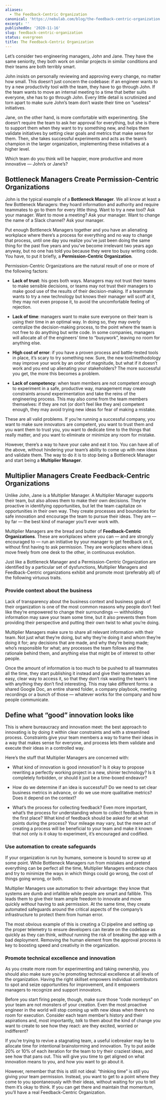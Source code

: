 ```yaml
---
aliases:
  - The Feedback-Centric Organization
canonical: 'https://nebulab.com/blog/the-feedback-centric-organization'
excerpt: ''
publishedOn: '2020-11-16'
slug: feedback-centric-organization
status: evergreen
title: The Feedback-Centric Organization
---
```

Let’s consider two engineering managers, John and Jane. They have the same seniority, they both work on similar projects in similar conditions and their teams are both terribly smart.

John insists on personally reviewing and approving every change, no matter how small. This doesn’t just concern the codebase: if an engineer wants to try a new productivity tool with the team, they have to go through John. If the team wants to move an internal meeting to a time that better suits everyone, she has to go through John. Every little detail is scrutinized and torn apart to make sure John’s team don’t waste their time on “useless” initiatives.

Jane, on the other hand, is more comfortable with experimenting. She doesn’t require the team to ask her approval for everything, but she is there to support them when they want to try something new, and helps them validate initiatives by setting clear goals and metrics that make sense for them. Then, she takes successful experiments and acts as the team’s champion in the larger organization, implementing these initiatives at a higher level.

Which team do you think will be happier, more productive and more innovative — John’s or Jane’s?

## Bottleneck Managers Create Permission-Centric Organizations

John is the typical example of a **Bottleneck Manager**. We all know at least a few Bottleneck Managers: they hoard information and authority and require teammates to go to them for every little thing. Want to try a new tool? Ask your manager. Want to move a meeting? Ask your manager. Want to change the name of a Slack channel? Ask your manager.

Put enough Bottleneck Managers together and you have an alienating workplace where there’s a process for everything and no way to change that process, until one day you realize you’ve just been doing the same thing for the past five years and you’ve become irrelevant two years ago anyway, but no one has told you because they were too busy writing code. You have, to put it briefly, a **Permission-Centric Organization**.

Permission-Centric Organizations are the natural result of one or more of the following factors:

- **Lack of trust**: his goes both ways. Managers may not trust their teams to make sensible decisions, or teams may not trust their managers to make good use of the results of their decision-making. If a teammate wants to try a new technology but knows their manager will scoff at it, they may not even propose it, to avoid the uncomfortable feeling of rejection.

- **Lack of time**: managers want to make sure everyone on their team is using their time in an optimal way. In doing so, they may overly centralize the decision-making process, to the point where the team is not free to do anything but write code. In some companies, managers will allocate all of the engineers’ time to “busywork”, leaving no room for anything else.

- **High cost of error**: if you have a proven process and battle-tested tools in place, it’s scary to try something new. Sure, the new tool/methodology may improve your work by an order of magnitude, but what if it doesn’t work and you end up alienating your stakeholders? The more successful you get, the more this becomes a problem.

- **Lack of competency**: when team members are not competent enough to experiment in a safe, productive way, management may create constraints around experimentation and take the reins of the engineering process. This may also come from the team members themselves: if they are not (or don’t feel like they are) competent enough, they may avoid trying new ideas for fear of making a mistake.

These are all valid problems. If you’re running a successful company, you want to make sure innovators are competent, you want to trust them and you want them to trust you, you want to dedicate time to the things that really matter, and you want to eliminate or minimize any room for mistake.

However, there’s a way to have your cake and eat it too. You can have all of the above, without hindering your team’s ability to come up with new ideas and validate them. The way to do it is to stop being a Bottleneck Manager and start being a **Multiplier Manager**.

## Multiplier Managers Create Feedback-Centric Organizations

Unlike John, Jane is a Multiplier Manager. A Multiplier Manager supports their team, but also allows them to make their own decisions. They’re proactive in identifying opportunities, but let the team capitalize on opportunities in their own way. They create processes and boundaries for safe innovation and encourage the team to pursue their ideas. They are — by far — the best kind of manager you’ll ever work with.

Multiplier Managers are the bread and butter of **Feedback-Centric Organizations**. These are workplaces where you can — and are strongly encouraged to — run an initiative by your manager to get feedback on it, without first having to ask permission. They are workplaces where ideas move freely from one desk to the other, in continuous evolution.

Just like a Bottleneck Manager and a Permission-Centric Organization are identified by a particular set of dysfunctions, Multiplier Managers and Feedback-Centric organizations exhibit and promote most (preferably all) of the following virtuous traits.

### Provide context about the business

Lack of transparency about the business context and business goals of their organization is one of the most common reasons why people don’t feel like they’re empowered to change their surroundings — withholding information may save your team some time, but it also prevents them from providing their perspective and putting their own twist to what you’re doing.

Multiplier Managers make sure to share all relevant information with their team. Not just what they’re doing, but why they’re doing it and whom they’re doing it for; any decisions that are made, and why they’re being made; who’s responsible for what; any processes the team follows and the rationale behind them, and anything else that might be of interest to other people.

Once the amount of information is too much to be pushed to all teammates all the time, they start publishing it instead and give their teammates an easy, clear way to access it, so that they don’t risk wasting the team’s time with anything they don’t find interesting. This may take different forms: a shared Google Doc, an entire shared folder, a company playbook, meeting recordings or a bunch of those — whatever works for the company and how people communicate.

## Define what “good” innovation looks like

This is where bureaucracy and innovation meet: the best approach to innovating is by doing it within clear constraints and with a streamlined process. Constraints give your team members a way to frame their ideas in a way that makes sense for everyone, and process lets them validate and execute their ideas in a controlled way.

Here’s the stuff that Multiplier Managers are concerned with:

- What kind of innovation is good innovation? Is it okay to propose rewriting a perfectly working project in a new, shinier technology? Is it completely forbidden, or should it just be a time-boxed endeavor?

- How do we determine if an idea is successful? Do we need to set clear business metrics in advance, or do we use more qualitative metrics? Does it depend on the context?

- What’s the process for collecting feedback? Even more important, what’s the process for understanding whom to collect feedback from in the first place? What kind of feedback should be asked for at what points during the process? Your mileage may vary, but the mere act of creating a process will be beneficial to your team and make it known that not only is it okay to experiment, it’s encouraged and codified.

### Use automation to create safeguards

If your organization is run by humans, someone is bound to screw up at some point. While Bottleneck Managers run from mistakes and pretend everything can be perfect all the time, Multiplier Managers embrace chaos and try to minimize the ways in which things could go wrong, the cost of things going wrong, or both.

Multiplier Managers use automation to their advantage: they know that systems are dumb and infallible while people are smart and fallible. This leads them to give their team ample freedom to innovate and move quickly _without_ having to ask permission. At the same time, they create automated safeguards around the critical aspects of the company’s infrastructure to protect them from human error.

The most obvious example of this is creating a CI pipeline and setting up the proper telemetry to ensure developers can iterate on the codebase as quickly as they can think, _without_ running the risk of breaking the app with a bad deployment. Removing the human element from the approval process is key to boosting speed and creativity in the organization.

### Promote technical excellence and innovation

As you create more room for experimenting and taking ownership, you should also make sure you’re promoting technical excellence at all levels of the organization. Having the right skillset empowers individual contributors to spot and seize opportunities for improvement, and it empowers managers to recognize and support innovators.

Before you start firing people, though, make sure those “code monkeys” on your team are not monsters of your creation. Even the most proactive engineer in the world will stop coming up with new ideas when there’s no room for execution. Consider each team member’s history and their aspirations and, most importantly, _talk_ to them about the kind of change you want to create to see how they react: are they excited, worried or indifferent?

If you’re trying to revive a stagnating team, a useful icebreaker may be to allocate time for intentional brainstorming and innovation. Try to put aside 20% or 10% of each iteration for the team to try their craziest ideas, and see how that pans out. This will give you time to get aligned on what innovation means to you, and how you want to go about it.

However, remember that this is still not ideal: “thinking time” is still you giving your team permission. Instead, you want to get to a point where they come to you spontaneously with their ideas, without waiting for you to tell them it’s okay to think. If you can get there and maintain that momentum, you’ll have a real Feedback-Centric Organization.
